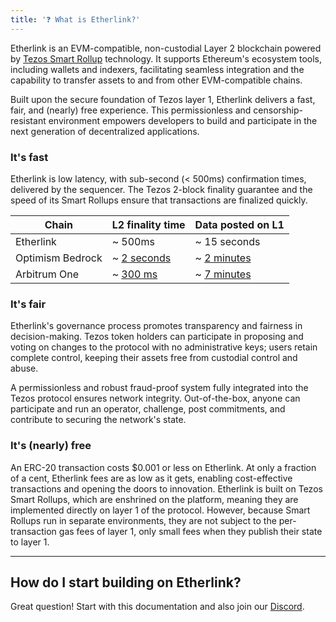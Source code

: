 ```yaml
---
title: '❓ What is Etherlink?'
---
```



Etherlink is an EVM-compatible, non-custodial Layer 2 blockchain powered by [Tezos Smart Rollup](https://tezos.com/developers/smart-rollups/) technology.
It supports Ethereum's ecosystem tools, including wallets and indexers, facilitating seamless integration and the capability to transfer assets to and from other EVM-compatible chains.

Built upon the secure foundation of Tezos layer 1, Etherlink delivers a fast, fair, and (nearly) free experience.
This permissionless and censorship-resistant environment empowers developers to build and participate in the next generation of decentralized applications.

### It's fast

Etherlink is low latency, with sub-second (< 500ms) confirmation times, delivered by the sequencer.
The Tezos 2-block finality guarantee and the speed of its Smart Rollups ensure that transactions are finalized quickly.

Chain | L2 finality time | Data posted on L1
--- | --- | ---
Etherlink | ~ 500ms | ~ 15 seconds
Optimism Bedrock | ~ [2 seconds](https://community.optimism.io/docs/developers/build/differences/#blocks) | ~ [2 minutes](https://optimistic.etherscan.io/batches)
Arbitrum One | ~ [300 ms](https://arbiscan.io/) | ~ [7 minutes](https://arbiscan.io/batches)

### It's fair

Etherlink's governance process promotes transparency and fairness in decision-making.
Tezos token holders can participate in proposing and voting on changes to the protocol with no administrative keys; users retain complete control, keeping their assets free from custodial control and abuse.

A permissionless and robust fraud-proof system fully integrated into the Tezos protocol ensures network integrity.
Out-of-the-box, anyone can participate and run an operator, challenge, post commitments, and contribute to securing the network's state.

### It's (nearly) free

An ERC-20 transaction costs $0.001 or less on Etherlink.
At only a fraction of a cent, Etherlink fees are as low as it gets, enabling cost-effective transactions and opening the doors to innovation.
Etherlink is built on Tezos Smart Rollups, which are enshrined on the platform, meaning they are implemented directly on layer 1 of the protocol.
However, because Smart Rollups run in separate environments, they are not subject to the per-transaction gas fees of layer 1, only small fees when they publish their state to layer 1.

***

## How do I start building on Etherlink?

Great question! Start with this documentation and also join our [Discord](https://discord.gg/etherlink).
